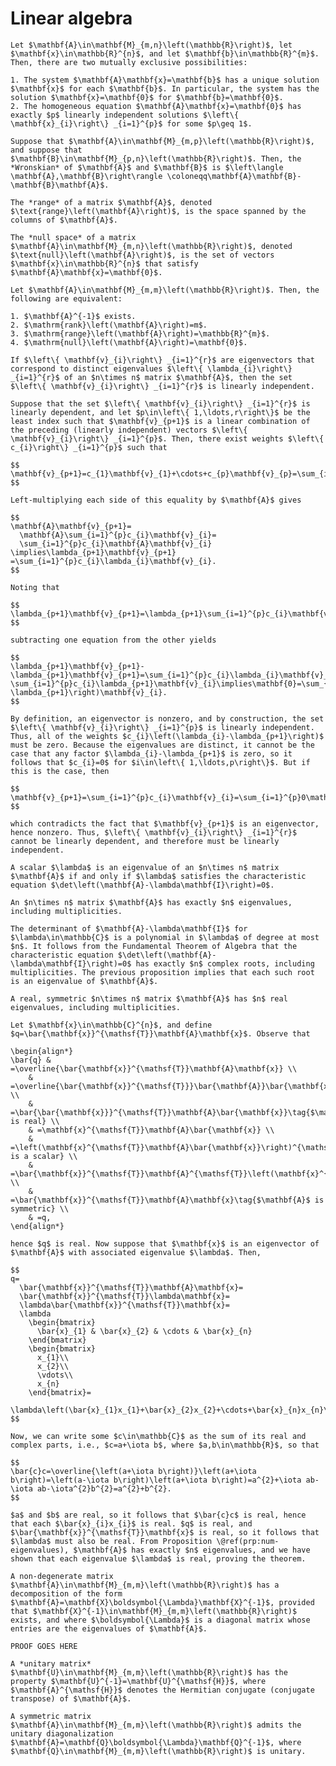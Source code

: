 # Linear algebra

```theorem
Let $\mathbf{A}\in\mathbf{M}_{m,n}\left(\mathbb{R}\right)$, let $\mathbf{x}\in\mathbb{R}^{n}$, and let $\mathbf{b}\in\mathbb{R}^{m}$. Then, there are two mutually exclusive possibilities:

1. The system $\mathbf{A}\mathbf{x}=\mathbf{b}$ has a unique solution $\mathbf{x}$ for each $\mathbf{b}$. In particular, the system has the solution $\mathbf{x}=\mathbf{0}$ for $\mathbf{b}=\mathbf{0}$.
2. The homogeneous equation $\mathbf{A}\mathbf{x}=\mathbf{0}$ has exactly $p$ linearly independent solutions $\left\{ \mathbf{x}_{i}\right\} _{i=1}^{p}$ for some $p\geq 1$.
```

```definition
Suppose that $\mathbf{A}\in\mathbf{M}_{m,p}\left(\mathbb{R}\right)$, and suppose that $\mathbf{B}\in\mathbf{M}_{p,n}\left(\mathbb{R}\right)$. Then, the *Wronskian* of $\mathbf{A}$ and $\mathbf{B}$ is $\left\langle \mathbf{A},\mathbf{B}\right\rangle \coloneqq\mathbf{A}\mathbf{B}-\mathbf{B}\mathbf{A}$.
```

```definition
The *range* of a matrix $\mathbf{A}$, denoted $\text{range}\left(\mathbf{A}\right)$, is the space spanned by the columns of $\mathbf{A}$.
```

```definition
The *null space* of a matrix $\mathbf{A}\in\mathbf{M}_{m,n}\left(\mathbb{R}\right)$, denoted $\text{null}\left(\mathbf{A}\right)$, is the set of vectors $\mathbf{x}\in\mathbb{R}^{n}$ that satisfy $\mathbf{A}\mathbf{x}=\mathbf{0}$.
```

```theorem
Let $\mathbf{A}\in\mathbf{M}_{m,m}\left(\mathbb{R}\right)$. Then, the following are equivalent:
  
1. $\mathbf{A}^{-1}$ exists.
2. $\mathrm{rank}\left(\mathbf{A}\right)=m$.
3. $\mathrm{range}\left(\mathbf{A}\right)=\mathbb{R}^{m}$.
4. $\mathrm{null}\left(\mathbf{A}\right)=\mathbf{0}$.
```

```theorem
If $\left\{ \mathbf{v}_{i}\right\} _{i=1}^{r}$ are eigenvectors that correspond to distinct eigenvalues $\left\{ \lambda_{i}\right\} _{i=1}^{r}$ of an $n\times n$ matrix $\mathbf{A}$, then the set $\left\{ \mathbf{v}_{i}\right\} _{i=1}^{r}$ is linearly independent.
```

```proof
Suppose that the set $\left\{ \mathbf{v}_{i}\right\} _{i=1}^{r}$ is linearly dependent, and let $p\in\left\{ 1,\ldots,r\right\}$ be the least index such that $\mathbf{v}_{p+1}$ is a linear combination of the preceding (linearly independent) vectors $\left\{ \mathbf{v}_{i}\right\} _{i=1}^{p}$. Then, there exist weights $\left\{ c_{i}\right\} _{i=1}^{p}$ such that

$$
\mathbf{v}_{p+1}=c_{1}\mathbf{v}_{1}+\cdots+c_{p}\mathbf{v}_{p}=\sum_{i=1}^{p}c_{i}\mathbf{v}_{i}.
$$
  
Left-multiplying each side of this equality by $\mathbf{A}$ gives

$$
\mathbf{A}\mathbf{v}_{p+1}=
  \mathbf{A}\sum_{i=1}^{p}c_{i}\mathbf{v}_{i}=
  \sum_{i=1}^{p}c_{i}\mathbf{A}\mathbf{v}_{i}
\implies\lambda_{p+1}\mathbf{v}_{p+1}
=\sum_{i=1}^{p}c_{i}\lambda_{i}\mathbf{v}_{i}.
$$
  
Noting that 

$$
\lambda_{p+1}\mathbf{v}_{p+1}=\lambda_{p+1}\sum_{i=1}^{p}c_{i}\mathbf{v}_{i}=\sum_{i=1}^{p}c_{i}\lambda_{p+1}\mathbf{v}_{i},
$$
  
subtracting one equation from the other yields

$$
\lambda_{p+1}\mathbf{v}_{p+1}-\lambda_{p+1}\mathbf{v}_{p+1}=\sum_{i=1}^{p}c_{i}\lambda_{i}\mathbf{v}_{i}-\sum_{i=1}^{p}c_{i}\lambda_{p+1}\mathbf{v}_{i}\implies\mathbf{0}=\sum_{i=1}^{p}c_{i}\left(\lambda_{i}-\lambda_{p+1}\right)\mathbf{v}_{i}.
$$
  
By definition, an eigenvector is nonzero, and by construction, the set $\left\{ \mathbf{v}_{i}\right\} _{i=1}^{p}$ is linearly independent. Thus, all of the weights $c_{i}\left(\lambda_{i}-\lambda_{p+1}\right)$ must be zero. Because the eigenvalues are distinct, it cannot be the case that any factor $\lambda_{i}-\lambda_{p+1}$ is zero, so it follows that $c_{i}=0$ for $i\in\left\{ 1,\ldots,p\right\}$. But if this is the case, then 

$$
\mathbf{v}_{p+1}=\sum_{i=1}^{p}c_{i}\mathbf{v}_{i}=\sum_{i=1}^{p}0\mathbf{v}_{i}=\mathbf{0},
$$
  
which contradicts the fact that $\mathbf{v}_{p+1}$ is an eigenvector, hence nonzero. Thus, $\left\{ \mathbf{v}_{i}\right\} _{i=1}^{r}$ cannot be linearly dependent, and therefore must be linearly independent.
```

```proposition
A scalar $\lambda$ is an eigenvalue of an $n\times n$ matrix $\mathbf{A}$ if and only if $\lambda$ satisfies the characteristic equation $\det\left(\mathbf{A}-\lambda\mathbf{I}\right)=0$.
```

```proposition
An $n\times n$ matrix $\mathbf{A}$ has exactly $n$ eigenvalues, including multiplicities.
```

```proof
The determinant of $\mathbf{A}-\lambda\mathbf{I}$ for $\lambda\in\mathbb{C}$ is a polynomial in $\lambda$ of degree at most $n$. It follows from the Fundamental Theorem of Algebra that the characteristic equation $\det\left(\mathbf{A}-\lambda\mathbf{I}\right)=0$ has exactly $n$ complex roots, including multiplicities. The previous proposition implies that each such root is an eigenvalue of $\mathbf{A}$.
```

```theorem
A real, symmetric $n\times n$ matrix $\mathbf{A}$ has $n$ real eigenvalues, including multiplicities.
```

```proof
Let $\mathbf{x}\in\mathbb{C}^{n}$, and define $q=\bar{\mathbf{x}}^{\mathsf{T}}\mathbf{A}\mathbf{x}$. Observe that

\begin{align*}
\bar{q}	& =\overline{\bar{\mathbf{x}}^{\mathsf{T}}\mathbf{A}\mathbf{x}} \\
	& =\overline{\bar{\mathbf{x}}^{\mathsf{T}}}\bar{\mathbf{A}}\bar{\mathbf{x}} \\
	& =\bar{\bar{\mathbf{x}}}^{\mathsf{T}}\mathbf{A}\bar{\mathbf{x}}\tag{$\mathbf{A}$ is real} \\
	& =\mathbf{x}^{\mathsf{T}}\mathbf{A}\bar{\mathbf{x}} \\
	& =\left(\mathbf{x}^{\mathsf{T}}\mathbf{A}\bar{\mathbf{x}}\right)^{\mathsf{T}}\tag{$\mathbf{x}^{\mathsf{T}}\mathbf{A}\bar{\mathbf{x}}$ is a scalar} \\
	& =\bar{\mathbf{x}}^{\mathsf{T}}\mathbf{A}^{\mathsf{T}}\left(\mathbf{x}^{\mathsf{T}}\right)^{\mathsf{T}} \\
	& =\bar{\mathbf{x}}^{\mathsf{T}}\mathbf{A}\mathbf{x}\tag{$\mathbf{A}$ is symmetric} \\
	& =q,
\end{align*}

hence $q$ is real. Now suppose that $\mathbf{x}$ is an eigenvector of $\mathbf{A}$ with associated eigenvalue $\lambda$. Then,

$$
q=
  \bar{\mathbf{x}}^{\mathsf{T}}\mathbf{A}\mathbf{x}=
  \bar{\mathbf{x}}^{\mathsf{T}}\lambda\mathbf{x}=
  \lambda\bar{\mathbf{x}}^{\mathsf{T}}\mathbf{x}=
  \lambda
    \begin{bmatrix}
      \bar{x}_{1} & \bar{x}_{2} & \cdots & \bar{x}_{n}
    \end{bmatrix}
    \begin{bmatrix}
      x_{1}\\
      x_{2}\\
      \vdots\\
      x_{n}
    \end{bmatrix}=
  \lambda\left(\bar{x}_{1}x_{1}+\bar{x}_{2}x_{2}+\cdots+\bar{x}_{n}x_{n}\right).
$$
  
Now, we can write some $c\in\mathbb{C}$ as the sum of its real and complex parts, i.e., $c=a+\iota b$, where $a,b\in\mathbb{R}$, so that 

$$
\bar{c}c=\overline{\left(a+\iota b\right)}\left(a+\iota b\right)=\left(a-\iota b\right)\left(a+\iota b\right)=a^{2}+\iota ab-\iota ab-\iota^{2}b^{2}=a^{2}+b^{2}.
$$

$a$ and $b$ are real, so it follows that $\bar{c}c$ is real, hence that each $\bar{x}_{i}x_{i}$ is real. $q$ is real, and $\bar{\mathbf{x}}^{\mathsf{T}}\mathbf{x}$ is real, so it follows that $\lambda$ must also be real. From Proposition \@ref(prp:num-eigenvalues), $\mathbf{A}$ has exactly $n$ eigenvalues, and we have shown that each eigenvalue $\lambda$ is real, proving the theorem.
```

```theorem
A non-degenerate matrix $\mathbf{A}\in\mathbf{M}_{m,m}\left(\mathbb{R}\right)$ has a decomposition of the form $\mathbf{A}=\mathbf{X}\boldsymbol{\Lambda}\mathbf{X}^{-1}$, provided that $\mathbf{X}^{-1}\in\mathbf{M}_{m,m}\left(\mathbb{R}\right)$ exists, and where $\boldsymbol{\Lambda}$ is a diagonal matrix whose entries are the eigenvalues of $\mathbf{A}$.
```

```proof
PROOF GOES HERE
```

```definition
A *unitary matrix* $\mathbf{U}\in\mathbf{M}_{m,m}\left(\mathbb{R}\right)$ has the property $\mathbf{U}^{-1}=\mathbf{U}^{\mathsf{H}}$, where $\mathbf{A}^{\mathsf{H}}$ denotes the Hermitian conjugate (conjugate transpose) of $\mathbf{A}$.
```

```theorem
A symmetric matrix $\mathbf{A}\in\mathbf{M}_{m,m}\left(\mathbb{R}\right)$ admits the unitary diagonalization $\mathbf{A}=\mathbf{Q}\boldsymbol{\Lambda}\mathbf{Q}^{-1}$, where $\mathbf{Q}\in\mathbf{M}_{m,m}\left(\mathbb{R}\right)$ is unitary.
```
